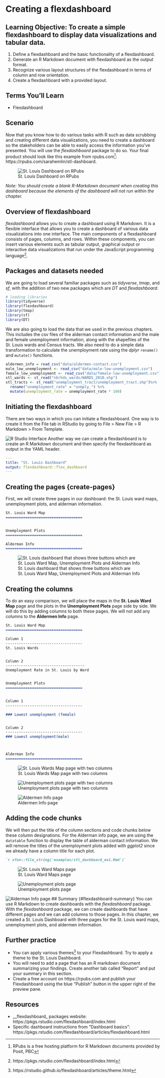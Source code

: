 # Creating a flexdashboard {#flexdashboard}

## Learning Objective: To create a simple flexdashboard to display data visualizations and tabular data. {#flexdashboard-los}

1. Define a flexdashboard and the basic functionality of a flexdashboard.
2. Generate an R Markdown document with flexdashboard as the output format.
3. Recognize various layout structures of the flexdashboard in terms of column and row orientation.
4. Create a flexdashboard with a provided layout.

## Terms You'll Learn {#flexdashboard-terms}
  * Flexdashboard
 
## Scenario {#flexdashboard-scenario}
Now that you know how to do various tasks with R such as data scrubbing and creating different data visualizations, you need to create a dashboard so the stakeholders can be able to easily access the information you've presented. You will use the _flexdashboard_ package to do so. Your final product should look like this example from rpubs.com^[RPubs is a free hosting platform for R Markdown documents provided by Posit, PBC]: https://rpubs.com/sarahemlin/stl-dashboard.

![St. Louis Dashboard on RPubs](images/stl-dashboard-rpubs.png)

*Note: You should create a blank R-Markdown document when creating this dashboard because the elements of the dashboard will not run within the chapter.*

## Overview of flexdashboard {#flexdashboard-intro}
_flexdashboard_ allows you to create a dashboard using R Markdown. It is a flexible interface that allows you to create a dashboard of various data visualizations into one interface. The main components of a flexdashboard consists of pages, columns, and rows. Within these components, you can insert various elements such as tabular output, graphical output or interactive data visualizations that run under the JavaScript programming language^[https://pkgs.rstudio.com/flexdashboard/index.html].

## Packages and datasets needed {#flexdashboard-pkgs}
We are going to load several familiar packages such as _tidyverse_, _tmap_, and _sf_, with the addition of two new packages which are _DT_ and _flexdashboard_. 

```r
# loading libraries
library(tidyverse)
library(flexdashboard)
library(tmap)
library(sf)
library(DT)
```

We are also going to load the data that we used in the previous chapters.  This includes the csv files of the alderman contact information and the male and female unemployment information, along with the shapefiles of the St. Louis wards and Census tracts. We also need to do a simple data transformation to calculate the unemployment rate using the _dplyr_ `rename()` and `mutate()` functions.

```r
aldermen_info = read_csv("data/aldermen-contact.csv")
male_low_unemployment <- read_csv("data/male-low-unemployment.csv")
female_low_unemployment <- read_csv("data/female-low-unemployment.csv")
stl_wards <- st_read("nbrhds_wards/WARDS_2010.shp") 
stl_tracts <- st_read("unemployment_tract/unemployment_tract.shp")%>%
  rename("unemployment_rate" = "unmply_") %>%
  mutate(unemployment_rate = unemployment_rate * 100)
```

## Initiating the flexdashboard {#flex-initiate}
There are two ways in which you can initiate a flexdashboard. One way is to create it from the File tab in RStudio by going to File > New File > R Markdown >  From Template.

![R Studio Interface](images/rstudio_flex.png)
Another way we can create a flexdashboard is to create an R Markdown document and then specify the flexdashboard as output in the YAML header.

```yaml
---
title: "St. Louis Dashboard"
output: flexdashboard::flex_dashboard
---
```

## Creating the pages {create-pages}
First, we will create three pages in our dashboard: the St. Louis ward maps, unemployment plots, and alderman information.

```markdown
St. Louis Ward Map
===================================


Unemployment Plots
===================================

Alderman Info
===================================
```

![St. Louis dashboard that shows three buttons which are St. Louis Ward Map, Unemployment Plots and Alderman Info](images/stl_dashboard1.png)

## Creating the columns {#create-columns}
To do an easy comparison, we will place the maps in the **St. Louis Ward Map** page and the plots in the **Unemployment Plots** page side by side. We will do this by adding columns to both these pages. We will not add any columns to the **Aldermen Info** page.

```markdown 
St. Louis Ward Map
===================================

Column 1
-----------------------------------
St. Louis Wards


Column 2
------------------------------------
Unemployment Rate in St. Louis by Ward


Unemployment Plots
===================================


Column 1
-----------------------------------

### Lowest unemployment (female)


Column 2
-----------------------------------
### Lowest unemployment(male)



Alderman Info
===================================
```

![St. Louis Wards Map page with two columns](images/stl_dashboard2.png)

![Unemployment plots page with two columns](images/stl_dashboard3.png)

![Aldermen Info page](images/stl_dashboard4.png)

## Adding the code chunks {#adding-code}
We will then put the title of the column sections and code chunks below these column designations. For the Alderman info page, we are using the `datatable` function to display the table of alderman contact information. We will remove the titles of the unemployment plots added with _ggplot2_ since we already have a column title for each plot.

````markdown
`r xfun::file_string('examples/stl_dashboard_ex1.Rmd')`
````

![St. Louis Ward Maps page](images/stl_dashboard5.png)

![Unemployment plots page](images/stl_dashboard6.png)   

![Alderman Info page](images/stl_dashboard7.png)
## Summary {#flexdashboard-summary}
You can use R Markdown to create dashboards with the _flexdashboard_ package. With the _flexdashboard_ package, we can create dashboards that have different pages and we can add columns to those pages. In this chapter, we created a St. Louis Dashboard with three pages for the St. Louis ward maps, unemployment plots, and aldermen information.

## Further practice {#flexdashboard-study}
  * You can apply various themes^[https://rstudio.github.io/flexdashboard/articles/theme.html] to your Flexdashboard. Try to apply a theme to the St. Louis Dashboard.
  * You will need to add a page that has an R markdown document summarizing your findings. Create another tab called "Report" and put your summary in this section.
  * Create a free account on https://rpubs.com and publish your Flexdashboard using the blue "Publish" button in the upper right of the preview pane.

## Resources {#flexdashboard-resources} 
  * __flexdashboard_ packages website: https://pkgs.rstudio.com/flexdashboard/index.html
  * Specific dashboard instructions from "Dashboard basics": https://pkgs.rstudio.com/flexdashboard/articles/flexdashboard.html 

